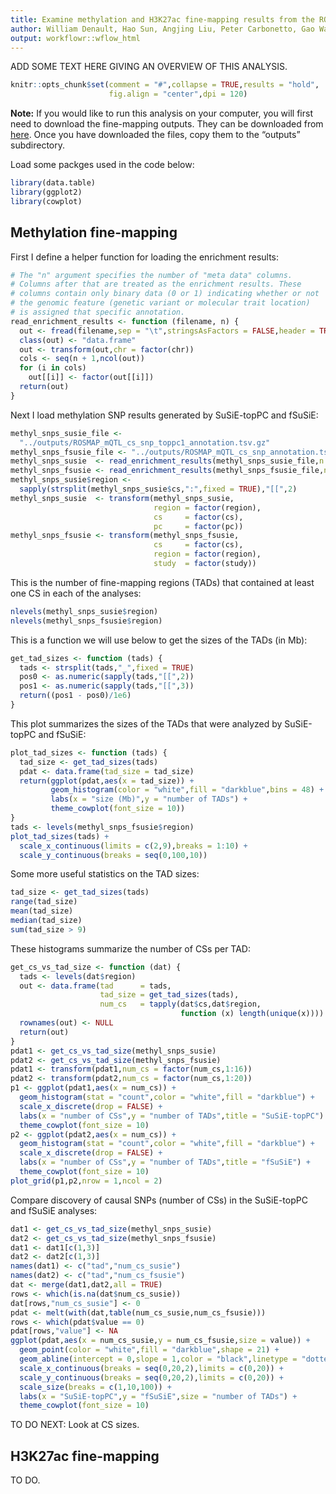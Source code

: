 ```yaml
---
title: Examine methylation and H3K27ac fine-mapping results from the ROSMAP data
author: William Denault, Hao Sun, Angjing Liu, Peter Carbonetto, Gao Wang
output: workflowr::wflow_html
---
```


ADD SOME TEXT HERE GIVING AN OVERVIEW OF THIS ANALYSIS.

```r
knitr::opts_chunk$set(comment = "#",collapse = TRUE,results = "hold",
                      fig.align = "center",dpi = 120)
```

**Note:** If you would like to run this analysis on your computer, you
will first need to download the fine-mapping outputs. They can be
downloaded from [here][box-download-link]. Once you have downloaded
the files, copy them to the "outputs" subdirectory.

Load some packges used in the code below:

```r
library(data.table)
library(ggplot2)
library(cowplot)
```

## Methylation fine-mapping

First I define a helper function for loading the enrichment results:

```r
# The "n" argument specifies the number of "meta data" columns.
# Columns after that are treated as the enrichment results. These
# columns contain only binary data (0 or 1) indicating whether or not
# the genomic feature (genetic variant or molecular trait location)
# is assigned that specific annotation.
read_enrichment_results <- function (filename, n) {
  out <- fread(filename,sep = "\t",stringsAsFactors = FALSE,header = TRUE)
  class(out) <- "data.frame"
  out <- transform(out,chr = factor(chr))
  cols <- seq(n + 1,ncol(out))
  for (i in cols)
    out[[i]] <- factor(out[[i]])
  return(out)
}
```

Next I load methylation SNP results generated by SuSiE-topPC and fSuSiE:

```r
methyl_snps_susie_file <-
  "../outputs/ROSMAP_mQTL_cs_snp_toppc1_annotation.tsv.gz"
methyl_snps_fsusie_file <- "../outputs/ROSMAP_mQTL_cs_snp_annotation.tsv.gz"
methyl_snps_susie  <- read_enrichment_results(methyl_snps_susie_file,n = 6)
methyl_snps_fsusie <- read_enrichment_results(methyl_snps_fsusie_file,n = 7)
methyl_snps_susie$region <-
  sapply(strsplit(methyl_snps_susie$cs,":",fixed = TRUE),"[[",2)
methyl_snps_susie  <- transform(methyl_snps_susie,
                                region = factor(region),
                                cs     = factor(cs),
			  				    pc     = factor(pc))
methyl_snps_fsusie <- transform(methyl_snps_fsusie,
                                cs     = factor(cs),
								region = factor(region),
								study  = factor(study))
```

This is the number of fine-mapping regions (TADs) that contained at
least one CS in each of the analyses:

```r
nlevels(methyl_snps_susie$region)
nlevels(methyl_snps_fsusie$region)
```

This is a function we will use below to get the sizes of the TADs
(in Mb):

```r
get_tad_sizes <- function (tads) {
  tads <- strsplit(tads,"_",fixed = TRUE)
  pos0 <- as.numeric(sapply(tads,"[[",2))
  pos1 <- as.numeric(sapply(tads,"[[",3))
  return((pos1 - pos0)/1e6)
}
```

This plot summarizes the sizes of the TADs that were analyzed by
SuSiE-topPC and fSuSiE:

```r
plot_tad_sizes <- function (tads) {
  tad_size <- get_tad_sizes(tads)
  pdat <- data.frame(tad_size = tad_size)
  return(ggplot(pdat,aes(x = tad_size)) +
         geom_histogram(color = "white",fill = "darkblue",bins = 48) +
         labs(x = "size (Mb)",y = "number of TADs") +
         theme_cowplot(font_size = 10))
}
tads <- levels(methyl_snps_fsusie$region)
plot_tad_sizes(tads) +
  scale_x_continuous(limits = c(2,9),breaks = 1:10) +
  scale_y_continuous(breaks = seq(0,100,10))
```

Some more useful statistics on the TAD sizes:

```r
tad_size <- get_tad_sizes(tads)
range(tad_size)
mean(tad_size)
median(tad_size)
sum(tad_size > 9)
```

These histograms summarize the number of CSs per TAD:

```r
get_cs_vs_tad_size <- function (dat) {
  tads <- levels(dat$region)
  out <- data.frame(tad      = tads,
                    tad_size = get_tad_sizes(tads),
                    num_cs   = tapply(dat$cs,dat$region,
					                  function (x) length(unique(x))))
  rownames(out) <- NULL
  return(out)
}
pdat1 <- get_cs_vs_tad_size(methyl_snps_susie)
pdat2 <- get_cs_vs_tad_size(methyl_snps_fsusie)
pdat1 <- transform(pdat1,num_cs = factor(num_cs,1:16))
pdat2 <- transform(pdat2,num_cs = factor(num_cs,1:20))
p1 <- ggplot(pdat1,aes(x = num_cs)) +
  geom_histogram(stat = "count",color = "white",fill = "darkblue") +
  scale_x_discrete(drop = FALSE) +
  labs(x = "number of CSs",y = "number of TADs",title = "SuSiE-topPC") +
  theme_cowplot(font_size = 10)
p2 <- ggplot(pdat2,aes(x = num_cs)) +
  geom_histogram(stat = "count",color = "white",fill = "darkblue") +
  scale_x_discrete(drop = FALSE) +
  labs(x = "number of CSs",y = "number of TADs",title = "fSuSiE") +
  theme_cowplot(font_size = 10)
plot_grid(p1,p2,nrow = 1,ncol = 2)
```

Compare discovery of causal SNPs (number of CSs) in the SuSiE-topPC
and fSuSiE analyses:

```r
dat1 <- get_cs_vs_tad_size(methyl_snps_susie)
dat2 <- get_cs_vs_tad_size(methyl_snps_fsusie)
dat1 <- dat1[c(1,3)]
dat2 <- dat2[c(1,3)]
names(dat1) <- c("tad","num_cs_susie")
names(dat2) <- c("tad","num_cs_fsusie")
dat <- merge(dat1,dat2,all = TRUE)
rows <- which(is.na(dat$num_cs_susie))
dat[rows,"num_cs_susie"] <- 0
pdat <- melt(with(dat,table(num_cs_susie,num_cs_fsusie)))
rows <- which(pdat$value == 0)
pdat[rows,"value"] <- NA
ggplot(pdat,aes(x = num_cs_susie,y = num_cs_fsusie,size = value)) +
  geom_point(color = "white",fill = "darkblue",shape = 21) +
  geom_abline(intercept = 0,slope = 1,color = "black",linetype = "dotted") +
  scale_x_continuous(breaks = seq(0,20,2),limits = c(0,20)) +
  scale_y_continuous(breaks = seq(0,20,2),limits = c(0,20)) +
  scale_size(breaks = c(1,10,100)) +
  labs(x = "SuSiE-topPC",y = "fSuSiE",size = "number of TADs") +
  theme_cowplot(font_size = 10)
```

TO DO NEXT: Look at CS sizes.

## H3K27ac fine-mapping

TO DO.

[box-download-link]: https://uchicago.box.com/s/tt1vgg7vqayfthg0vsbl8gw0sdi0f1uo
